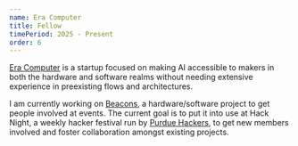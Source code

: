 ```yaml
---
name: Era Computer
title: Fellow
timePeriod: 2025 - Present
order: 6
---
```


[Era Computer](https://era.computer) is a startup focused on making AI accessible to makers in both the hardware and software realms without needing extensive experience in preexisting flows and architectures.

I am currently working on [Beacons](https://github.com/ImTheSquid/beacons), a hardware/software project to get people involved at events. The current goal is to put it into use at Hack Night, a weekly hacker festival run by [Purdue Hackers](https://purduehackers.com), to get new members involved and foster collaboration amongst existing projects.
